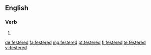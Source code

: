 ==English==

===Verb===
{{head|en}}

# {{en-past of|fester}}

[[de:festered]]
[[fa:festered]]
[[mg:festered]]
[[pt:festered]]
[[fi:festered]]
[[te:festered]]
[[vi:festered]]